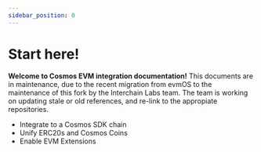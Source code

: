 ```yaml
---
sidebar_position: 0
---
```


# Start here!

**Welcome to Cosmos EVM integration documentation!** This documents are in maintenance, due to the recent migration from evmOS to the maintenance of this fork by the Interchain Labs team. The team is working on updating stale or old references, and re-link to the appropiate repositories.

* Integrate to a Cosmos SDK chain
* Unify ERC20s and Cosmos Coins
* Enable EVM Extensions

